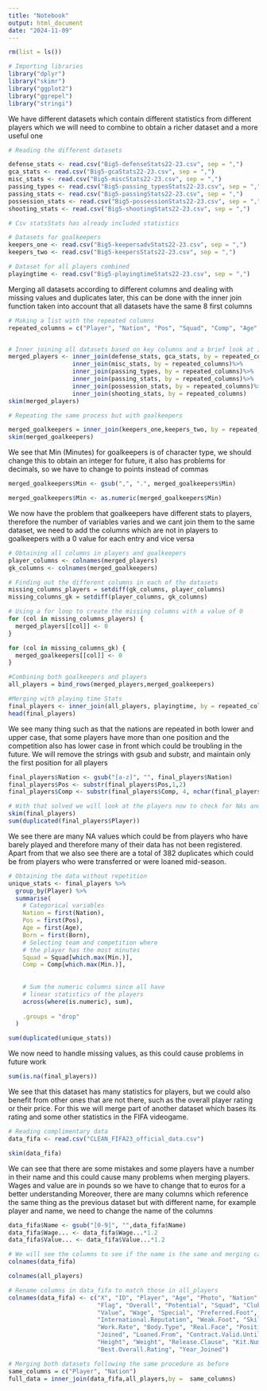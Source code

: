 ```yaml
---
title: "Notebook"
output: html_document
date: "2024-11-09"
---
```


```r
rm(list = ls())

# Importing libraries
library("dplyr")
library("skimr")
library("ggplot2")
library("ggrepel")
library("stringi")

```

We have different datasets which contain different statistics from different players which we will need to 
combine to obtain a richer dataset and a more useful one

```r
# Reading the different datasets

defense_stats <- read.csv("Big5-defenseStats22-23.csv", sep = ",")
gca_stats <- read.csv("Big5-gcaStats22-23.csv", sep = ",")
misc_stats <- read.csv("Big5-miscStats22-23.csv", sep = ",")
passing_types <- read.csv("Big5-passing_typesStats22-23.csv", sep = ",")
passing_stats <- read.csv("Big5-passingStats22-23.csv", sep = ",")
possession_stats <- read.csv("Big5-possessionStats22-23.csv", sep = ",")
shooting_stats <- read.csv("Big5-shootingStats22-23.csv", sep = ",")

# Csv statsStats has already included statistics

# Datasets for goalkeepers
keepers_one <- read.csv("Big5-keepersadvStats22-23.csv", sep = ",")
keepers_two <- read.csv("Big5-keepersStats22-23.csv", sep = ",")

# Dataset for all players combined
playingtime <- read.csv("Big5-playingtimeStats22-23.csv", sep = ",")

```


Merging all datasets according to different columns and dealing with missing values and duplicates later, this can be done with the inner join function taken into account that all datasets have the same 8 first columns

```r
# Making a list with the repeated columns
repeated_columns = c("Player", "Nation", "Pos", "Squad", "Comp", "Age", "Born", "X90s")


# Inner joining all datasets based on key columns and a brief look at it
merged_players <- inner_join(defense_stats, gca_stats, by = repeated_columns)%>%
                  inner_join(misc_stats, by = repeated_columns)%>%
                  inner_join(passing_types, by = repeated_columns)%>%
                  inner_join(passing_stats, by = repeated_columns)%>%
                  inner_join(possession_stats, by = repeated_columns)%>%
                  inner_join(shooting_stats, by = repeated_columns)
skim(merged_players)

# Repeating the same process but with goalkeepers

merged_goalkeepers = inner_join(keepers_one,keepers_two, by = repeated_columns)
skim(merged_goalkeepers)
```

We see that Min (Minutes) for goalkeepers is of character type, we should change this to obtain an integer for future, it also has problems for decimals, so we have to change to points instead of commas

```r
merged_goalkeepers$Min <- gsub(",", ".", merged_goalkeepers$Min)

merged_goalkeepers$Min <- as.numeric(merged_goalkeepers$Min)
```

We now have the problem that goalkeepers have different stats to players, therefore the number of variables
varies and we cant join them to the same dataset, we need to add the columns which are not in players to goalkeepers with a 0 value for each entry and vice versa


```r
# Obtaining all columns in players and goalkeepers
player_columns <- colnames(merged_players)
gk_columns <- colnames(merged_goalkeepers)

# Finding out the different columns in each of the datasets
missing_columns_players = setdiff(gk_columns, player_columns)
missing_columns_gk = setdiff(player_columns, gk_columns)

# Using a for loop to create the missing columns with a value of 0
for (col in missing_columns_players) {
  merged_players[[col]] <- 0
}

for (col in missing_columns_gk) {
  merged_goalkeepers[[col]] <- 0
}

#Combining both goalkeepers and players
all_players = bind_rows(merged_players,merged_goalkeepers)

#Merging with playing time Stats
final_players <- inner_join(all_players, playingtime, by = repeated_columns)
head(final_players)
```
We see many thing such as that the nations are repeated in both lower and upper case, that some players have more than one position and the competition also has lower case in front which could be troubling in the future. We will remove the strings with gsub and substr, and maintain only the first position for all players


```r
final_players$Nation <- gsub("[a-z]", "", final_players$Nation)
final_players$Pos <- substr(final_players$Pos,1,2)
final_players$Comp <- substr(final_players$Comp, 4, nchar(final_players$Comp))

# With that solved we will look at the players now to check for NAs and duplicated values
skim(final_players)
sum(duplicated(final_players$Player))
```

We see there are many NA values which could be from players who have barely played and therefore many of their data has not been registered. Apart from that we also see there are a total of 382 duplicates which could be from players who were transferred or were loaned mid-season. 

```r
# Obtaining the data without repetition
unique_stats <- final_players %>%
  group_by(Player) %>%
  summarise(
    # Categorical variables
    Nation = first(Nation), 
    Pos = first(Pos),
    Age = first(Age), 
    Born = first(Born),
    # Selecting team and competition where
    # the player has the most minutes
    Squad = Squad[which.max(Min.)],  
    Comp = Comp[which.max(Min.)],
    
    
    # Sum the numeric columns since all have 
    # linear statistics of the players
    across(where(is.numeric), sum),
    
    .groups = "drop"
  )

sum(duplicated(unique_stats))
```

We now need to handle missing values, as this could cause problems in future work

```r
sum(is.na(final_players))

```




We see that this dataset has many statistics for players, but we could also benefit from other ones that are not there, such as the overall player rating or their price. For this we will merge part of another dataset which bases its rating and some other statistics in the FIFA videogame.

```r
# Reading complimentary data
data_fifa <- read.csv("CLEAN_FIFA23_official_data.csv")

skim(data_fifa)

```
We can see that there are some mistakes and some players have a number in their name and this could cause many problems when merging players.
Wages and value are in pounds so we have to change that to euros for a better understanding
Moreover, there are many columns which reference the same thing as the previous dataset but with different name, for example player and name, we need to change the name of the columns


```r

data_fifa$Name <- gsub("[0-9]", "",data_fifa$Name)
data_fifa$Wage... <- data_fifa$Wage...*1.2
data_fifa$Value... <- data_fifa$Value...*1.2

# We will see the columns to see if the name is the same and merging can be done
colnames(data_fifa)

colnames(all_players)

# Rename columns in data_fifa to match those in all_players
colnames(data_fifa) <- c("X", "ID", "Player", "Age", "Photo", "Nation", 
                         "Flag", "Overall", "Potential", "Squad", "Club.Logo", 
                         "Value", "Wage", "Special", "Preferred.Foot", 
                         "International.Reputation", "Weak.Foot", "Skill.Moves", 
                         "Work.Rate", "Body.Type", "Real.Face", "Position", 
                         "Joined", "Loaned.From", "Contract.Valid.Until", 
                         "Height", "Weight", "Release.Clause", "Kit.Number", 
                         "Best.Overall.Rating", "Year_Joined")

# Merging both datasets following the same procedure as before
same_columns = c("Player", "Nation")
full_data = inner_join(data_fifa,all_players,by =  same_columns)




```





